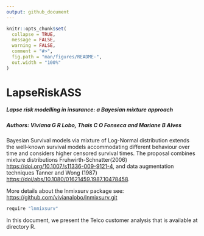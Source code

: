 ```yaml
---
output: github_document
---
```


<!-- README.md is generated from README.Rmd. Please edit that file -->

```r
knitr::opts_chunk$set(
  collapse = TRUE,
  message = FALSE,
  warning = FALSE,
  comment = "#>",
  fig.path = "man/figures/README-",
  out.width = "100%"
)
```

# LapseRiskASS

##### Lapse risk modelling in insurance: a Bayesian mixture approach
##### Authors: Viviana G R Lobo, Thais C O Fonseca and Mariane B Alves


Bayesian Survival models via mixture of Log-Normal distribution extends the well-known survival models accommodating different behaviour over time and considers higher censored survival times. The proposal combines mixture distributions Fruhwirth-Schnatter(2006) <https://doi.org/10.1007/s11336-009-9121-4>, and data augmentation techniques Tanner and Wong (1987) <https://doi/abs/10.1080/01621459.1987.10478458>.

More details about the lnmixsurv package see:
<https://github.com/vivianalobo/lnmixsurv.git>


```r
require "lnmixsurv"
```

In this document, we present the Telco customer analysis that is available at directory R. 
